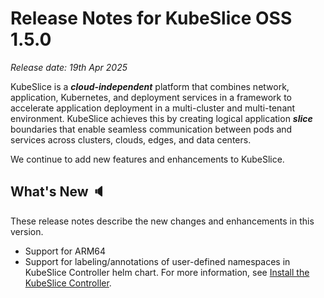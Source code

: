 # Release Notes for KubeSlice OSS 1.5.0

*Release date: 19th Apr 2025*

KubeSlice is a ***cloud-independent*** platform that combines network, application, Kubernetes, and deployment services 
in a framework to accelerate application deployment in a multi-cluster and multi-tenant environment. KubeSlice achieves this 
by creating logical application ***slice*** boundaries that enable seamless communication between pods and services across 
clusters, clouds, edges, and data centers.

We continue to add new features and enhancements to KubeSlice. 

## What's New :speaker:
These release notes describe the new changes and enhancements in this version.

* Support for ARM64 
* Support for labeling/annotations of user-defined namespaces in KubeSlice Controller helm chart.
  For more information, see [Install the KubeSlice Controller](/versioned_docs/version-1.5.0/install-kubeslice/yaml/yaml-controller-install.mdx#create-a-kubeslice-controller-yaml).